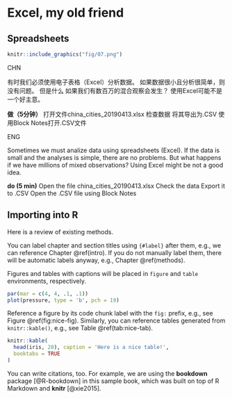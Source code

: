# Excel, my old friend 

## Spreadsheets

```r
knitr::include_graphics("fig/07.png")
```

CHN

有时我们必须使用电子表格（Excel）分析数据。 如果数据很小且分析很简单，则没有问题。 但是什么
如果我们有数百万的混合观察会发生？ 使用Excel可能不是一个好主意。

**做（5分钟）**
打开文件china_cities_20190413.xlsx
检查数据
将其导出为.CSV
使用Block Notes打开.CSV文件

ENG

Sometimes we must analize data using spreadsheets (Excel). If the data is small and the analyses is simple, there are no problems. But what 
happens if we have millions of mixed observations? Using Excel might be not a good idea. 

**do (5 min)**
Open the file china_cities_20190413.xlsx
Check the data
Export it to .CSV
Open the .CSV file using Block Notes


## Importing into R


Here is a review of existing methods.



You can label chapter and section titles using `{#label}` after them, e.g., we can reference Chapter \@ref(intro). If you do not manually label them, there will be automatic labels anyway, e.g., Chapter \@ref(methods).

Figures and tables with captions will be placed in `figure` and `table` environments, respectively.

```r
par(mar = c(4, 4, .1, .1))
plot(pressure, type = 'b', pch = 19)
```

Reference a figure by its code chunk label with the `fig:` prefix, e.g., see Figure \@ref(fig:nice-fig). Similarly, you can reference tables generated from `knitr::kable()`, e.g., see Table \@ref(tab:nice-tab).

```r
knitr::kable(
  head(iris, 20), caption = 'Here is a nice table!',
  booktabs = TRUE
)
```

You can write citations, too. For example, we are using the **bookdown** package [@R-bookdown] in this sample book, which was built on top of R Markdown and **knitr** [@xie2015].
